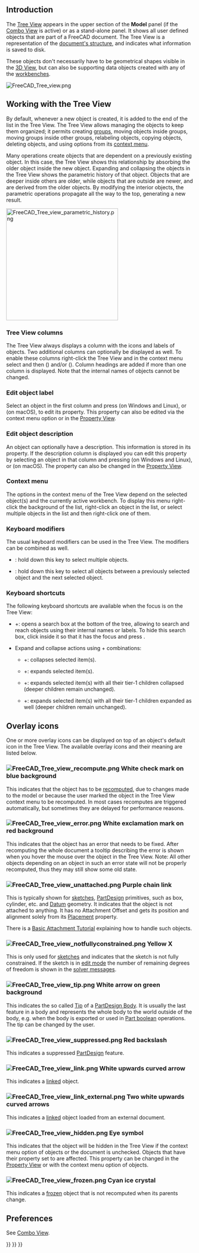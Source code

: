 <languages/>
{{TOCright}}
<translate>

== Introduction == <!--T:1-->

<!--T:2-->
The [[Tree_View|Tree View]] appears in the upper section of the '''Model''' panel (if the [[Combo_View|Combo View]] is active) or as a stand-alone panel. It shows all user defined objects that are part of a FreeCAD document. The Tree View is a representation of the [[Document_structure|document's structure]], and indicates what information is saved to disk.

<!--T:3-->
These objects don't necessarily have to be geometrical shapes visible in the [[3D_View|3D View]], but can also be supporting data objects created with any of the [[Workbenches|workbenches]].

</translate>
[[File:FreeCAD_Tree_view.png]]
<translate>

<!--T:5-->
{{Caption|The Tree View showing various elements in the document.}}

== Working with the Tree View == <!--T:6-->

<!--T:7-->
By default, whenever a new object is created, it is added to the end of the list in the Tree View. The Tree View allows managing the objects to keep them organized; it permits creating [[Std_Group|groups]], moving objects inside groups, moving groups inside other groups, relabeling objects, copying objects, deleting objects, and using options from its [[#Context_menu|context menu]].

<!--T:8-->
Many operations create objects that are dependent on a previously existing object. In this case, the Tree View shows this relationship by absorbing the older object inside the new object. Expanding and collapsing the objects in the Tree View shows the parametric history of that object. Objects that are deeper inside others are older, while objects that are outside are newer, and are derived from the older objects. By modifying the interior objects, the parametric operations propagate all the way to the top, generating a new result.

</translate>
[[File:FreeCAD_Tree_view_parametric_history.png|x300px]]
<translate>

<!--T:11-->
{{Caption|The topmost object is created by doing parametric operations on objects which themselves were created by previous operations.<br>
Fully expanding the tree reveals the original elements that were used to create the partial solids.}}

=== Tree View columns === <!--T:52-->

<!--T:53-->
The Tree View always displays a column with the icons and labels of objects. Two additional columns can optionally be displayed as well. To enable these columns right-click the Tree View and in the context menu select {{MenuCommand|Tree settings}} and then {{MenuCommand|Show description}} ({{Version|0.21}}) and/or {{MenuCommand|Show internal name}} ({{Version|1.0}}). Column headings are added if more than one column is displayed. Note that the internal names of objects cannot be changed.

=== Edit object label === <!--T:55-->

<!--T:48-->
Select an object in the first column and press {{KEY|F2}} (on Windows and Linux), or {{KEY|Enter}} (on macOS), to edit its {{PropertyData|Label}} property. This property can also be edited via the context menu option {{MenuCommand|Rename}} or in the [[Property_View|Property View]].

=== Edit object description === <!--T:56-->

<!--T:49-->
An object can optionally have a description. This information is stored in its {{PropertyData|Label2}} property. If the description column is displayed you can edit this property by selecting an object in that column and pressing {{KEY|F2}} (on Windows and Linux), or {{KEY|Enter}} (on macOS). The property can also be changed in the [[Property_View|Property View]].

=== Context menu === <!--T:57-->

<!--T:58-->
The options in the context menu of the Tree View depend on the selected object(s) and the currently active workbench. To display this menu right-click the background of the list, right-click an object in the list, or select multiple objects in the list and then right-click one of them.

=== Keyboard modifiers === <!--T:65-->

<!--T:66-->
The usual keyboard modifiers can be used in the Tree View. The modifiers can be combined as well.
* {{KEY|Ctrl}}: hold down this key to select multiple objects.
* {{KEY|Shift}}: hold down this key to select all objects between a previously selected object and the next selected object.

=== Keyboard shortcuts === <!--T:40-->

<!--T:41-->
The following keyboard shortcuts are available when the focus is on the Tree View:
* {{KEY|Ctrl}}+{{KEY|F}}: opens a search box at the bottom of the tree, allowing to search and reach objects using their internal names or labels. To hide this search box, click inside it so that it has the focus and press {{KEY|Esc}}.
* Expand and collapse actions using {{KEY|Alt}}+{{KEY|Arrow}} combinations: {{Version|0.20}}
** {{KEY|Alt}}+{{KEY|Left}}: collapses selected item(s).
** {{KEY|Alt}}+{{KEY|Right}}: expands selected item(s).
** {{KEY|Alt}}+{{KEY|Up}}: expands selected item(s) with all their tier-1 children collapsed (deeper children remain unchanged).
** {{KEY|Alt}}+{{KEY|Down}}: expands selected item(s) with all their tier-1 children expanded as well (deeper children remain unchanged).

== Overlay icons == <!--T:28-->

<!--T:27-->
One or more overlay icons can be displayed on top of an object's default icon in the Tree View. The available overlay icons and their meaning are listed below.

=== [[File:FreeCAD_Tree_view_recompute.png]] White check mark on blue background === <!--T:29-->

<!--T:30-->
This indicates that the object has to be [[Std_Refresh|recomputed]], due to changes made to the model or because the user marked the object in the Tree View context menu to be recomputed. In most cases recomputes are triggered automatically, but sometimes they are delayed for performance reasons.

=== [[File:FreeCAD_Tree_view_error.png]] White exclamation mark on red background === <!--T:38-->

<!--T:39-->
This indicates that the object has an error that needs to be fixed. After recomputing the whole document a tooltip describing the error is shown when you hover the mouse over the object in the Tree View. Note: All other objects depending on an object in such an error state will not be properly recomputed, thus they may still show some old state.

=== [[File:FreeCAD_Tree_view_unattached.png]] Purple chain link === <!--T:33-->

<!--T:34-->
This is typically shown for [[Sketch|sketches]], [[PartDesign_Workbench|PartDesign]] primitives, such as box, cylinder, etc. and [[Datum|Datum]] geometry. It indicates that the object is not attached to anything. It has no Attachment Offset and gets its position and alignment solely from its [[Placement|Placement]] property.

<!--T:35-->
There is a [[Basic_Attachment_Tutorial|Basic Attachment Tutorial]] explaining how to handle such objects.

=== [[File:FreeCAD_Tree_view_notfullyconstrained.png]] Yellow X === <!--T:36-->

<!--T:37-->
This is only used for [[Sketch|sketches]] and indicates that the sketch is not fully constrained. If the sketch is in [[Sketcher_EditSketch|edit mode]] the number of remaining degrees of freedom is shown in the [[Sketcher_Dialog#Solver_messages|solver messages]].

=== [[File:FreeCAD_Tree_view_tip.png]] White arrow on green background === <!--T:31-->

<!--T:32-->
This indicates the so called [[PartDesign_Body#Tip|Tip]] of a [[PartDesign_Body|PartDesign Body]]. It is usually the last feature in a body and represents the whole body to the world outside of the body, e.g. when the body is exported or used in [[Part_Boolean|Part boolean]] operations. The tip can be changed by the user.

=== [[File:FreeCAD_Tree_view_suppressed.png]] Red backslash === <!--T:62-->

<!--T:63-->
{{Version|1.0}}

<!--T:64-->
This indicates a suppressed [[PartDesign_Workbench|PartDesign]] feature.

=== [[File:FreeCAD_Tree_view_link.png]] White upwards curved arrow === <!--T:69-->

<!--T:70-->
This indicates a [[Std_LinkMake|linked]] object.

=== [[File:FreeCAD_Tree_view_link_external.png]] Two white upwards curved arrows === <!--T:71-->

<!--T:72-->
This indicates a [[Std_LinkMake|linked]] object loaded from an external document.

=== [[File:FreeCAD_Tree_view_hidden.png]] Eye symbol === <!--T:42-->

<!--T:43-->
This indicates that the object will be hidden in the Tree View if the {{MenuCommand|Show Items Hidden in Tree View}} context menu option of objects or the document is unchecked. Objects that have their {{PropertyView|Show In Tree}} property set to {{FALSE}} are affected. This property can be changed in the [[Property_View|Property View]] or with the {{MenuCommand|Toggle Visibility in Tree View}} context menu option of objects.

=== [[File:FreeCAD_Tree_view_frozen.png]] Cyan ice crystal === <!--T:59-->

<!--T:60-->
{{Version|1.0}}

<!--T:61-->
This indicates a [[Std_ToggleFreeze|frozen]] object that is not recomputed when its parents change.

== Preferences == <!--T:67-->

<!--T:68-->
See [[Combo_View#Preferences|Combo View]].


</translate>
{{Interface_navi{{#translation:}}}}
{{Std_Base_navi{{#translation:}}}}
{{Userdocnavi{{#translation:}}}}